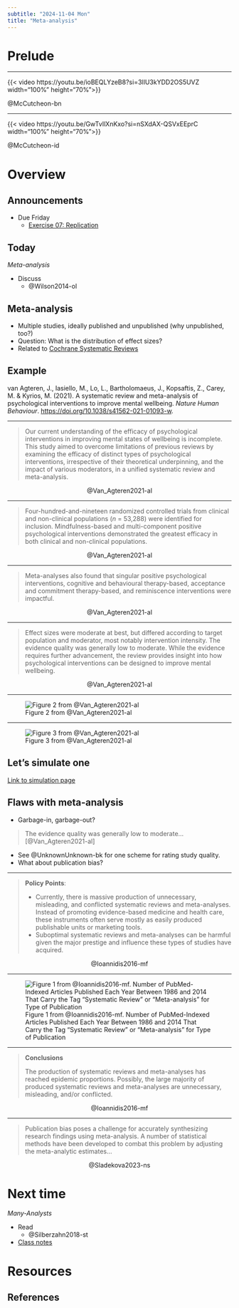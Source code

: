 ```yaml
---
subtitle: "2024-11-04 Mon"
title: "Meta-analysis"
---
```


# Prelude

---

{{< video https://youtu.be/ioBEQLYzeB8?si=3lIU3kYDD2OS5UVZ width="100%" height="70%">}}

@McCutcheon-bn

---

{{< video https://youtu.be/GwTvIlXnKxo?si=nSXdAX-QSVxEEprC width="100%" height="70%">}}

@McCutcheon-id

# Overview

## Announcements

- [Due Friday]{.orange_due}
    - [Exercise 07: Replication](../exercises/ex07-replication.qmd)

## Today

*Meta-analysis*

- Discuss
    - @Wilson2014-ol
    
## Meta-analysis

- Multiple studies, ideally published and unpublished (why unpublished, too?)
- Question: What is the distribution of effect sizes?
- Related to [Cochrane Systematic Reviews](https://www.cochranelibrary.com/about/about-cochrane-reviews)

## Example

van Agteren, J., Iasiello, M., Lo, L., Bartholomaeus, J., Kopsaftis, Z., Carey, M. & Kyrios, M. (2021). A systematic review and meta-analysis of psychological interventions to improve mental wellbeing. *Nature Human Behaviour*. <https://doi.org/10.1038/s41562-021-01093-w>.

---

>Our current understanding of the efficacy of psychological interventions in improving mental states of wellbeing is incomplete. This study aimed to overcome limitations of previous reviews by examining the efficacy of distinct types of psychological interventions, irrespective of their theoretical underpinning, and the impact of various moderators, in a unified systematic review and meta-analysis. 

<p style="text-align:center;">
@Van_Agteren2021-al
</p>

---

>Four-hundred-and-nineteen randomized controlled trials from clinical and non-clinical populations (*n* = 53,288) were identified for inclusion. Mindfulness-based and multi-component positive psychological interventions demonstrated the greatest efficacy in both clinical and non-clinical populations. 

<p style="text-align:center;">
@Van_Agteren2021-al
</p>

---

>Meta-analyses also found that singular positive psychological interventions, cognitive and behavioural therapy-based, acceptance and commitment therapy-based, and reminiscence interventions were impactful. 

<p style="text-align:center;">
@Van_Agteren2021-al
</p>

---

>Effect sizes were moderate at best, but differed according to target population and moderator, most notably intervention intensity. The evidence quality was generally low to moderate. While the evidence requires further advancement, the review provides insight into how psychological interventions can be designed to improve mental wellbeing.

<p style="text-align:center;">
@Van_Agteren2021-al
</p>

---

![Figure 2 from @Van_Agteren2021-al](../include/img/vanagteren-2021-fig-02.png)

---

![Figure 3 from @Van_Agteren2021-al](../include/img/vanagteren-2021-fig-03.png)

## Let's simulate one

[Link to simulation page](../supplemental/metaanalysis-simulation.qmd)

## Flaws with meta-analysis

- Garbage-in, garbage-out?

> The evidence quality was generally low to moderate... [@Van_Agteren2021-al]

- See @UnknownUnknown-bk for one scheme for rating study quality.
- What about publication bias?

---

>**Policy Points**:
>
>- Currently, there is massive production of unnecessary, misleading, and conflicted systematic reviews and meta-analyses. Instead of promoting evidence-based medicine and health care, these instruments often serve mostly as easily produced publishable units or marketing tools.
>- Suboptimal systematic reviews and meta-analyses can be harmful given the major prestige and influence these types of studies have acquired.
>

<p style="text-align:center;">
@Ioannidis2016-mf
</p>

---

![Figure 1 from @Ioannidis2016-mf. Number of PubMed-Indexed Articles Published Each Year Between 1986 and 2014 That Carry the Tag “Systematic Review” or “Meta-analysis” for Type of Publication](../include/img/ioannidis-2016-milq12210-fig-0001-m.webp)

---

>**Conclusions**
>
>The production of systematic reviews and meta-analyses has reached epidemic proportions. Possibly, the large majority of produced systematic reviews and meta-analyses are unnecessary, misleading, and/or conflicted.

<p style="text-align:center;">
@Ioannidis2016-mf
</p>

---

>Publication bias poses a challenge for accurately synthesizing research findings using meta-analysis. A number of statistical methods have been developed to combat this problem by adjusting the meta-analytic estimates...

<p style="text-align:center;">
@Sladekova2023-ns
</p>

# Next time

*Many-Analysts*

- Read
    - @Silberzahn2018-st
- [Class notes](wk11-2024-11-06-many-analysts.qmd)

# Resources

## References
